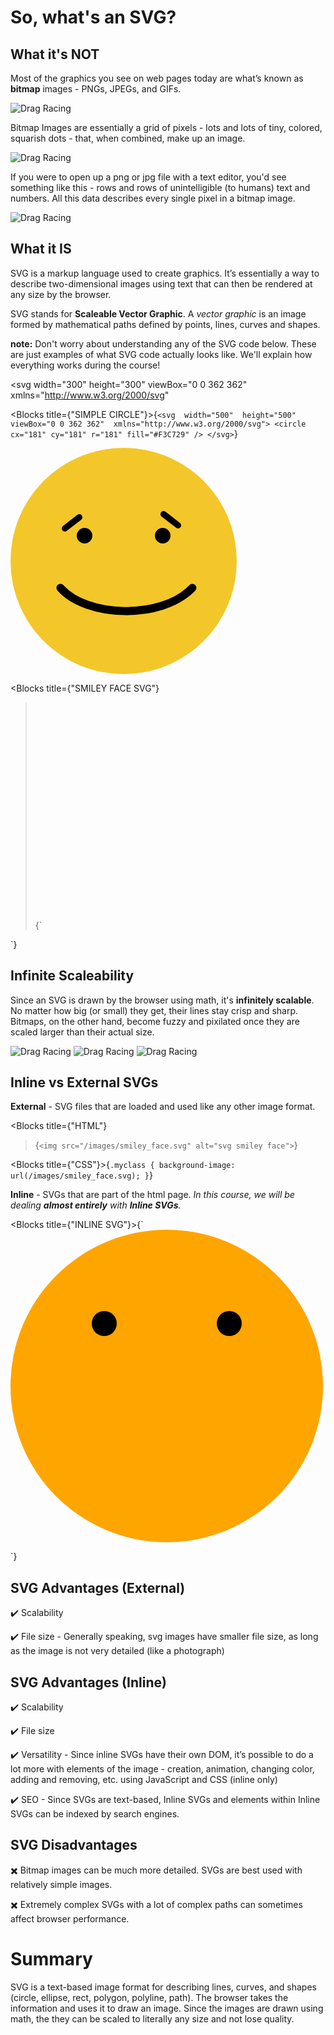 
# So, what's an SVG?

## What it's NOT

Most of the graphics you see on web pages today are what’s known as **bitmap** images - PNGs, JPEGs, and GIFs.

![Drag Racing](/bitmap_1.png)

Bitmap Images are essentially a grid of pixels - lots and lots of tiny, colored, squarish dots - that, when combined, make up an image.

![Drag Racing](/bitmap_resolution.png)

If you were to open up a png or jpg file with a text editor, you'd see something like this - rows and rows of unintelligible (to humans) text and numbers. All this data describes every single pixel in a bitmap image.

![Drag Racing](/bitmap_insides.png)

## What it IS

SVG is a markup language used to create graphics. It’s essentially a way to describe two-dimensional images using text that can then be rendered at any size by the browser.

SVG stands for **Scaleable Vector Graphic**. A _vector graphic_ is an image formed by mathematical paths defined by points, lines, curves and shapes.

**note:** Don't worry about understanding any of the SVG code below. These are just examples of what SVG code actually looks like. We'll explain how everything works during the course!

<svg
  width="300"
  height="300"
  viewBox="0 0 362 362"
  xmlns="http://www.w3.org/2000/svg"
>
  <circle cx="181" cy="181" r="181" fill="#F3C729" />
</svg>

<Blocks title={"SIMPLE CIRCLE"}>{`<svg 
  width="500" 
  height="500" 
  viewBox="0 0 362 362" 
  xmlns="http://www.w3.org/2000/svg">
  <circle cx="181" cy="181" r="181" fill="#F3C729" />
</svg>`}</Blocks>

<svg width="362" height="362" viewBox="0 0 362 362" fill="none">
  <circle cx="181" cy="181" r="181" fill="#F3C729" />
  <circle cx="118.5" cy="140.5" r="12.5" fill="black" />
  <circle cx="243.5" cy="140.5" r="12.5" fill="black" />
  <path
    d="M80 224C121 271 241 276 291 224"
    stroke="black"
    stroke-width="13"
    stroke-linecap="round"
  />
  <line
    x1="110.107"
    y1="111.014"
    x2="87.0145"
    y2="128.893"
    stroke="black"
    stroke-width="10"
    stroke-linecap="round"
  />
  <line
    x1="5"
    y1="-5"
    x2="34.2046"
    y2="-5"
    transform="matrix(0.790724 0.612173 0.612173 -0.790724 244 99)"
    stroke="black"
    stroke-width="10"
    stroke-linecap="round"
  />
</svg>

<Blocks
  title={"SMILEY FACE SVG"}
>{`<svg width="362" height="362" viewBox="0 0 362 362" fill="none">
  <circle cx="181" cy="181" r="181" fill="#F3C729" />
  <circle cx="118.5" cy="140.5" r="12.5" fill="black" />
  <circle cx="243.5" cy="140.5" r="12.5" fill="black" />
  <path
    d="M80 224C121 271 241 276 291 224"
    stroke="black"
    stroke-width="13"
    stroke-linecap="round"
  />
  <line
    x1="110.107"
    y1="111.014"
    x2="87.0145"
    y2="128.893"
    stroke="black"
    stroke-width="10"
    stroke-linecap="round"
  />
  <line
    x1="5"
    y1="-5"
    x2="34.2046"
    y2="-5"
    transform="matrix(0.790724 0.612173 0.612173 -0.790724 244 99)"
    stroke="black"
    stroke-width="10"
    stroke-linecap="round"
  />
</svg>`}</Blocks>

## Infinite Scaleability

Since an SVG is drawn by the browser using math, it's **infinitely scalable**. No matter how big (or small) they get, their lines stay crisp and sharp. Bitmaps, on the other hand, become fuzzy and pixilated once they are scaled larger than their actual size.

![Drag Racing](/svg_png_comparison_small.png)
![Drag Racing](/svg_png_comparison_med.png)
![Drag Racing](/svg_png_comparison_big.png)

## Inline vs External SVGs

**External** - SVG files that are loaded and used like any other image format.

<Blocks
  title={"HTML"}
>{`<img src="/images/smiley_face.svg" alt="svg smiley face">`}</Blocks>

<Blocks title={"CSS"}>{`.myclass {
    background-image: url(/images/smiley_face.svg);
}`}</Blocks>

**Inline** - SVGs that are part of the html page. _In this course, we will be dealing **almost entirely** with **Inline SVGs**._

<Blocks title={"INLINE SVG"}>{`<body>
   <svg width="500" height="500" viewbox="0 0 500 500">
       <circle id="head" cx="250" cy="250" r="250" fill="orange"></circle>
       <circle id="lefteye" cx="150" cy="150" r="20" fill="black"></circle>
       <circle id="righteye" cx="350" cy="150" r="20" fill="black"></circle>
   </svg>
</body>`}</Blocks>

## SVG Advantages (External)

✔️ Scalability

✔️ File size - Generally speaking, svg images have smaller file size, as long as the image is not very detailed (like a photograph)

## SVG Advantages (Inline)

✔️ Scalability

✔️ File size

✔️ Versatility - Since inline SVGs have their own DOM, it’s possible to do a lot more with elements of the image - creation, animation, changing color, adding and removing, etc. using JavaScript and CSS (inline only)

✔️ SEO - Since SVGs are text-based, Inline SVGs and elements within Inline SVGs can be indexed by search engines.

## SVG Disadvantages

✖️ Bitmap images can be much more detailed. SVGs are best used with relatively simple images.

✖️ Extremely complex SVGs with a lot of complex paths can sometimes affect browser performance.

# Summary

SVG is a text-based image format for describing lines, curves, and shapes (circle, ellipse, rect, polygon, polyline, path). The browser takes the information and uses it to draw an image. Since the images are drawn using math, the they can be scaled to literally any size and not lose quality.
